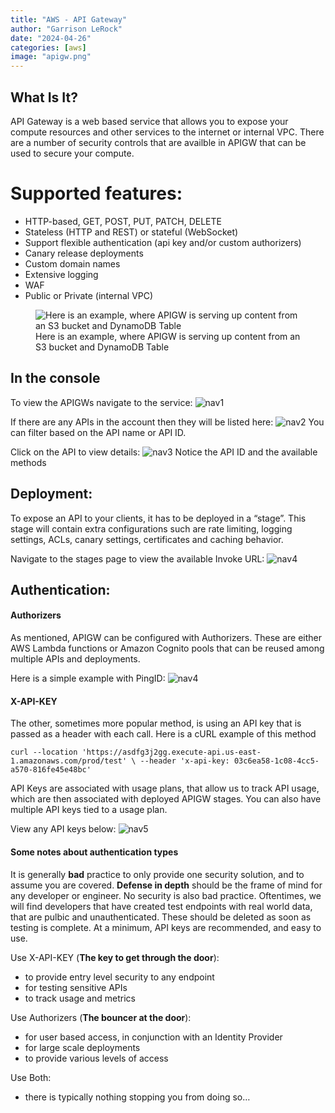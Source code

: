 ```yaml
---
title: "AWS - API Gateway"
author: "Garrison LeRock"
date: "2024-04-26"
categories: [aws]
image: "apigw.png"
---
```


## What Is It?
API Gateway is a web based service that allows you to expose your compute resources and other services to the internet or internal VPC.
There are a number of security controls that are availble in APIGW that can be used to secure your compute. 

# Supported features:
- HTTP-based, GET, POST, PUT, PATCH, DELETE
- Stateless (HTTP and REST) or stateful (WebSocket)
- Support flexible authentication (api key and/or custom authorizers)
- Canary release deployments
- Custom domain names
- Extensive logging
- WAF
- Public or Private (internal VPC)

![Here is an example, where APIGW is serving up content from an S3 bucket and DynamoDB Table](http_overview_1.svg)

## In the console
To view the APIGWs navigate to the service:
![nav1](apigw-1.png)

If there are any APIs in the account then they will be listed here:
![nav2](apigw-2.png)
You can filter based on the API name or API ID.


Click on the API to view details:
![nav3](apigw-3.png)
Notice the API ID and the available methods

## Deployment:
To expose an API to your clients, it has to be deployed in a "stage". This stage will contain extra configurations such are rate limiting, logging settings, ACLs, canary settings, certificates and caching behavior.   

Navigate to the stages page to view the available Invoke URL:
![nav4](apigw-4.png)

## Authentication:
#### Authorizers
As mentioned, APIGW can be configured with Authorizers. These are either AWS Lambda functions or Amazon Cognito pools that can be reused among multiple APIs and deployments. 

Here is a simple example with PingID:
![nav4](apigw-5.png)

#### X-API-KEY
The other, sometimes more popular method, is using an API key that is passed as a header with each call. 
Here is a cURL example of this method

`curl --location 'https://asdfg3j2gg.execute-api.us-east-1.amazonaws.com/prod/test' \
--header 'x-api-key: 03c6ea58-1c08-4cc5-a570-816fe45e48bc'`

API Keys are associated with usage plans, that allow us to track API usage, which are then associated with deployed APIGW stages. You can also have multiple API keys tied to a usage plan. 

View any API keys below:
![nav5](apigw-6.png)

#### Some notes about authentication types
It is generally **bad** practice to only provide one security solution, and to assume you are covered. **Defense in depth** should be the frame of mind for any developer or engineer. No security is also bad practice. Oftentimes, we will find developers that have created test endpoints with real world data, that are pulbic and unauthenticated. These should be deleted as soon as testing is complete. At a minimum, API keys are recommended, and easy to use. 

Use X-API-KEY (**The key to get through the door**):

- to provide entry level security to any endpoint
- for testing sensitive APIs
- to track usage and metrics
  
Use Authorizers (**The bouncer at the door**):

- for user based access, in conjunction with an Identity Provider
- for large scale deployments
- to provide various levels of access

Use Both:

- there is typically nothing stopping you from doing so...